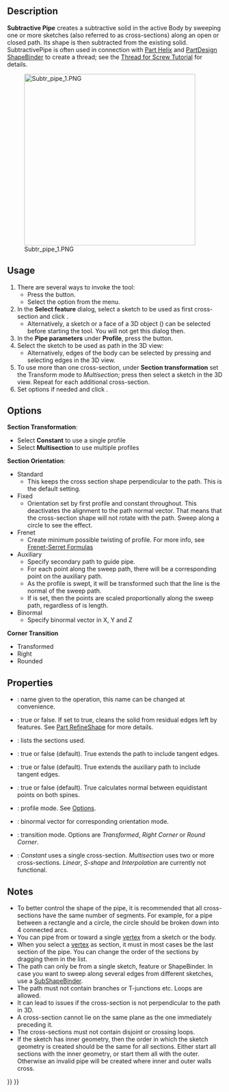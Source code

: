 <languages/>
<translate>

<!--T:12-->
{{Docnav
|[[PartDesign_SubtractiveLoft|Subtractive loft]]
|[[PartDesign_SubtractiveHelix|Subtractive helix]]
|[[PartDesign_Workbench|PartDesign]]
|IconL=PartDesign_SubtractiveLoft.svg
|IconR=PartDesign_SubtractiveHelix.svg
|IconC=Workbench_PartDesign.svg
}}

<!--T:1-->
{{GuiCommand
|Name=PartDesign SubtractivePipe
|MenuLocation=Part Design → Create a substractive feature → Subtractive pipe
|Workbenches=[[PartDesign_Workbench|PartDesign]]
|Version=0.17
|SeeAlso=[[PartDesign_AdditivePipe|PartDesign AdditivePipe]], [[PartDesign_SubtractiveLoft|PartDesign SubtractiveLoft]]
}}

==Description== <!--T:2-->

<!--T:3-->
'''Subtractive Pipe''' creates a subtractive solid in the active Body by sweeping one or more sketches (also referred to as cross-sections) along an open or closed path. Its shape is then subtracted from the existing solid. SubtractivePipe is often used in connection with [[Part_Helix|Part Helix]] and [[PartDesign_ShapeBinder|PartDesign ShapeBinder]] to create a thread; see the [[Thread_for_Screw_Tutorial|Thread for Screw Tutorial]] for details.

[[File:Subtr_pipe_1.PNG|400px]]

==Usage== <!--T:5-->

<!--T:6-->
# There are several ways to invoke the tool:
#* Press the {{Button|[[Image:PartDesign_SubtractivePipe.svg|16px]] [[PartDesign_SubtractivePipe|Subtractive pipe]]}} button.
#* Select the {{MenuCommand|PartDesign → Create an substractive feature → [[Image:PartDesign_SubtractivePipe.svg|16px]] Subtractive pipe}} option from the menu.
# In the '''Select feature''' dialog, select a sketch to be used as first cross-section and click {{Button|OK}}.
#* Alternatively, a sketch or a face of a 3D object ({{Version|0.20}}) can be selected before starting the tool. You will not get this dialog then.
# In the '''Pipe parameters''' under '''Profile''', press the {{Button|Object}} button.
# Select the sketch to be used as path in the 3D view:
#* Alternatively, edges of the body can be selected by pressing {{Button|Add Edge}} and selecting edges in the 3D view. 
# To use more than one cross-section, under '''Section transformation''' set the Transform mode to ''Multisection''; press {{Button|Add Section}} then select a sketch in the 3D view. Repeat for each additional cross-section.
# Set options if needed and click {{Button|OK}}.

==Options== <!--T:7-->

<!--T:16-->
'''Section Transformation''': 
* Select '''Constant''' to use a single profile
* Select '''Multisection''' to use multiple profiles
'''Section Orientation''':
* Standard
** This keeps the cross section shape perpendicular to the path. This is the default setting.
* Fixed
** Orientation set by first profile and constant throughout. This deactivates the alignment to the path normal vector. That means that the cross-section shape will not rotate with the path. Sweep along a circle to see the effect.
* Frenet
** Create minimum possible twisting of profile. For more info, see [https://en.wikipedia.org/wiki/Frenet%E2%80%93Serret_formulas Frenet-Serret Formulas]
* Auxiliary
** Specify secondary path to guide pipe.
** For each point {{Emphasis|P}} along the sweep path, there will be a corresponding point {{Emphasis|Q}} on the auxiliary path.
** As the profile is swept, it will be transformed such that the {{Emphasis|PQ}} line is the normal of the sweep path.
** If {{Emphasis|Curvelinear equivalence}} is set, then the {{Emphasis|Q}} points are scaled proportionally along the sweep path, regardless of is length.
* Binormal
** Specify binormal vector in X, Y and Z
'''Corner Transition'''
* Transformed
* Right
* Rounded

==Properties== <!--T:8-->

<!--T:9-->
* {{PropertyData|Label}}: name given to the operation, this name can be changed at convenience.
* {{PropertyData|Refine}}: true or false. If set to true, cleans the solid from residual edges left by features. See [[Part_RefineShape|Part RefineShape]] for more details.
* {{PropertyData|Sections}}: lists the sections used.
* {{PropertyData|Spine Tangent}}: true or false (default). True extends the path to include tangent edges.
* {{PropertyData|Auxiliary Spine Tangent}}: true or false (default). True extends the auxiliary path to include tangent edges.
* {{PropertyData|Auxiliary Curvelinear}}: true or false (default). True calculates normal between equidistant points on both spines.
* {{PropertyData|Mode}}: profile mode. See [[#Options|Options]].
* {{PropertyData|Binormal}}: binormal vector for corresponding orientation mode.
* {{PropertyData|Transition}}: transition mode. Options are ''Transformed'', ''Right Corner'' or ''Round Corner''.
* {{PropertyData|Transformation}}: ''Constant'' uses a single cross-section. ''Multisection'' uses two or more cross-sections. ''Linear'', ''S-shape'' and ''Interpolation'' are currently not functional.

==Notes== <!--T:17-->

<!--T:11-->
* To better control the shape of the pipe, it is recommended that all cross-sections have the same number of segments. For example, for a pipe between a rectangle and a circle, the circle should be broken down into 4 connected arcs.
* You can pipe from or toward a single [[Glossary#V|vertex]] from a sketch or the body. {{Version|0.20}}
* When you select a [[Glossary#V|vertex]] as section, it must in most cases be the last section of the pipe. You can change the order of the sections by dragging them in the list.
* The path can only be from a single sketch, feature or ShapeBinder. In case you want to sweep along several edges from different sketches, use a [[PartDesign_SubShapeBinder|SubShapeBinder]].
* The path must not contain branches or T-junctions etc. Loops are allowed.
* It can lead to issues if the cross-section is not perpendicular to the path in 3D.
* A cross-section cannot lie on the same plane as the one immediately preceding it.
* The cross-sections must not contain disjoint or crossing loops.
* If the sketch has inner geometry, then the order in which the sketch geometry is created should be the same for all sections. Either start all sections with the inner geometry, or start them all with the outer. Otherwise an invalid pipe will be created where inner and outer walls cross.


<!--T:13-->
{{Docnav
|[[PartDesign_SubtractiveLoft|Subtractive loft]]
|[[PartDesign_SubtractiveHelix|Subtractive helix]]
|[[PartDesign_Workbench|PartDesign]]
|IconL=PartDesign_SubtractiveLoft.svg
|IconR=PartDesign_SubtractiveHelix.svg
|IconC=Workbench_PartDesign.svg
}}

</translate>
{{PartDesign Tools navi{{#translation:}}}}
{{Userdocnavi{{#translation:}}}}